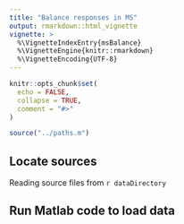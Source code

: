 ```yaml
---
title: "Balance responses in MS"
output: rmarkdown::html_vignette
vignette: >
  %\VignetteIndexEntry{msBalance}
  %\VignetteEngine{knitr::rmarkdown}
  %\VignetteEncoding{UTF-8}
---
```


```r
knitr::opts_chunk$set(
  echo = FALSE,
  collapse = TRUE,
  comment = "#>"
)
```

```r
source("../paths.m")
```

## Locate sources
Reading source files from `r dataDirectory`

## Run Matlab code to load data





